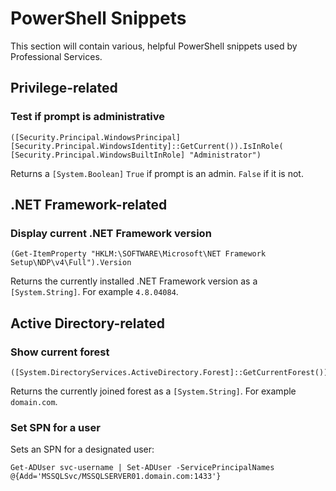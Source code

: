 # PowerShell Snippets

This section will contain various, helpful PowerShell snippets used by Professional Services.

## Privilege-related

### Test if prompt is administrative

~~~{.lineAnchors}
([Security.Principal.WindowsPrincipal] [Security.Principal.WindowsIdentity]::GetCurrent()).IsInRole( [Security.Principal.WindowsBuiltInRole] "Administrator")
~~~

Returns a `[System.Boolean]` `True` if prompt is an admin. `False` if it is not.

## .NET Framework-related

### Display current .NET Framework version

~~~{.lineAnchors}
(Get-ItemProperty "HKLM:\SOFTWARE\Microsoft\NET Framework Setup\NDP\v4\Full").Version
~~~

Returns the currently installed .NET Framework version as a `[System.String]`. For example `4.8.04084`.

## Active Directory-related

### Show current forest

~~~{.lineAnchors}
([System.DirectoryServices.ActiveDirectory.Forest]::GetCurrentForest()).Name
~~~

Returns the currently joined forest as a `[System.String]`. For example `domain.com`.

### Set SPN for a user

Sets an SPN for a designated user:

~~~{.lineAnchors}
Get-ADUser svc-username | Set-ADUser -ServicePrincipalNames @{Add='MSSQLSvc/MSSQLSERVER01.domain.com:1433'}
~~~